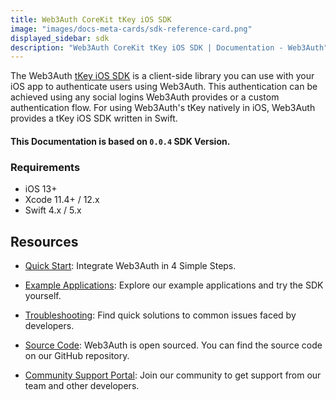 ```yaml
---
title: Web3Auth CoreKit tKey iOS SDK
image: "images/docs-meta-cards/sdk-reference-card.png"
displayed_sidebar: sdk
description: "Web3Auth CoreKit tKey iOS SDK | Documentation - Web3Auth"
---
```


The Web3Auth [tKey iOS SDK](https://github.com/tkey/tkey-ios) is a client-side library you can use with your iOS app to authenticate users using
Web3Auth. This authentication can be achieved using any social logins Web3Auth provides or a custom authentication flow. For using Web3Auth's tKey
natively in iOS, Web3Auth provides a tKey iOS SDK written in Swift.

#### This Documentation is based on `0.0.4` SDK Version.

### Requirements

- iOS 13+
- Xcode 11.4+ / 12.x
- Swift 4.x / 5.x

## Resources

- [Quick Start](/quick-start?product=Core+Kit&sdk=tKey+iOS+SDK&platform=iOS): Integrate Web3Auth in 4 Simple Steps.

- [Example Applications](/examples?product=Core+Kit&sdk=tKey+iOS+SDK): Explore our example applications and try the SDK yourself.

- [Troubleshooting](/troubleshooting): Find quick solutions to common issues faced by developers.

- [Source Code](https://github.com/tkey/tkey-ios): Web3Auth is open sourced. You can find the source code on our GitHub repository.

- [Community Support Portal](https://web3auth.io/community/c/help-core-kit/core-kit-tkey-ios/27): Join our community to get support from our team and
  other developers.
